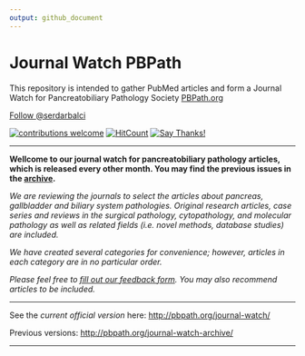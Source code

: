 ```yaml
---
output: github_document
---
```


<!-- README.md is generated from README.Rmd. Please edit that file -->

# Journal Watch PBPath

This repository is intended to gather PubMed articles and form a Journal Watch for Pancreatobiliary Pathology Society [PBPath.org](http://pbpath.org/)


<a class="twitter-follow-button" data-show-count="false" href="https://twitter.com/serdarbalci">Follow @serdarbalci</a><script async src="https://platform.twitter.com/widgets.js" charset="utf-8"></script>
[![contributions welcome](https://img.shields.io/badge/contributions-welcome-brightgreen.svg?style=flat)](https://github.com/sbalci/JournalWatchPBPath/issues) [![HitCount](http://hits.dwyl.io/sbalci/JournalWatchPBPath.svg)](http://hits.dwyl.io/sbalci/JournalWatchPBPath) [![Say Thanks!](https://img.shields.io/badge/Say%20Thanks-!-1EAEDB.svg)](https://saythanks.io/to/sbalci)


---

**Wellcome to our journal watch for pancreatobiliary pathology articles, which is released every other month. You may find the previous issues in the [archive](http://pbpath.org/journal-watch-archive/).**


*We are reviewing the journals to select the articles about  pancreas, gallbladder and biliary system pathologies. Original research articles, case series and reviews in the surgical pathology, cytopathology, and molecular pathology as well as related fields (i.e. novel methods, database studies) are included.*

*We have created several categories for convenience; however, articles in each category are in no particular order.*

*Please feel free to [fill out our feedback form](https://docs.google.com/forms/d/e/1FAIpQLSeD3Z9J6Y7eMmiyM12f_SfAmHUlykb1zxZcwO6lg7cebGYQIQ/viewform). You may also recommend articles to be included.*


---

See the *current official version* here: [http://pbpath.org/journal-watch/](http://pbpath.org/journal-watch/)

Previous versions: [http://pbpath.org/journal-watch-archive/](http://pbpath.org/journal-watch-archive/)

---
